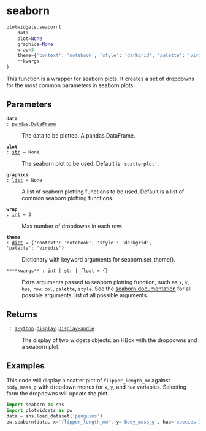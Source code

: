 # seaborn { #plotwidgets.seaborn }

```python
plotwidgets.seaborn(
    data
    plot=None
    graphics=None
    wrap=3
    theme={'context': 'notebook', 'style': 'darkgrid', 'palette': 'viridis'}
    **kwargs
)
```

This function is a wrapper for seaborn plots. It creates a set of dropdowns 
for the most common parameters in seaborn plots.

## Parameters {.doc-section .doc-section-parameters}

<code>[**data**]{.parameter-name} [:]{.parameter-annotation-sep} [[pandas](`pandas`).[DataFrame](`pandas.DataFrame`)]{.parameter-annotation}</code>

:   The data to be plotted. A pandas.DataFrame.

<code>[**plot**]{.parameter-name} [:]{.parameter-annotation-sep} [[str](`str`)]{.parameter-annotation} [ = ]{.parameter-default-sep} [None]{.parameter-default}</code>

:   The seaborn plot to be used. Default is `'scatterplot'`.

<code>[**graphics**]{.parameter-name} [:]{.parameter-annotation-sep} [[list](`list`)]{.parameter-annotation} [ = ]{.parameter-default-sep} [None]{.parameter-default}</code>

:   A list of seaborn plotting functions to be used. Default is a list of common seaborn plotting functions.

<code>[**wrap**]{.parameter-name} [:]{.parameter-annotation-sep} [[int](`int`)]{.parameter-annotation} [ = ]{.parameter-default-sep} [3]{.parameter-default}</code>

:   Max number of dropdowns in each row.

<code>[**theme**]{.parameter-name} [:]{.parameter-annotation-sep} [[dict](`dict`)]{.parameter-annotation} [ = ]{.parameter-default-sep} [{\'context\': \'notebook\', \'style\': \'darkgrid\', \'palette\': \'viridis\'}]{.parameter-default}</code>

:   Dictionary with keyword arguments for seaborn.set_theme().

<code>[****kwargs**]{.parameter-name} [:]{.parameter-annotation-sep} [[int](`int`) \| [str](`str`) \| [float](`float`)]{.parameter-annotation} [ = ]{.parameter-default-sep} [{}]{.parameter-default}</code>

:   Extra arguments passed to seaborn plotting function, such as `x`, `y`, `hue`, `row`, `col`, `palette`, `style`. See the [seaborn documentation](https://seaborn.pydata.org/) for all possible arguments. list of all possible arguments.

## Returns {.doc-section .doc-section-returns}

<code>[]{.parameter-name} [:]{.parameter-annotation-sep} [[IPython](`IPython`).[display](`IPython.display`).[DisplayHandle](`IPython.display.DisplayHandle`)]{.parameter-annotation}</code>

:   The display of two widgets objects: an HBox with the dropdowns and a seaborn plot.

## Examples {.doc-section .doc-section-examples}

This code will display a scatter plot of `flipper_length_mm` against `body_mass_g` with 
dropdown menus for `x`, `y`, and `hue` variables. Selecting form the dropdowns will update the plot.

```python
import seaborn as sns
import plotwidgets as pw
data = sns.load_dataset('penguins')
pw.seaborn(data, x='flipper_length_mm', y='body_mass_g', hue='species')
```